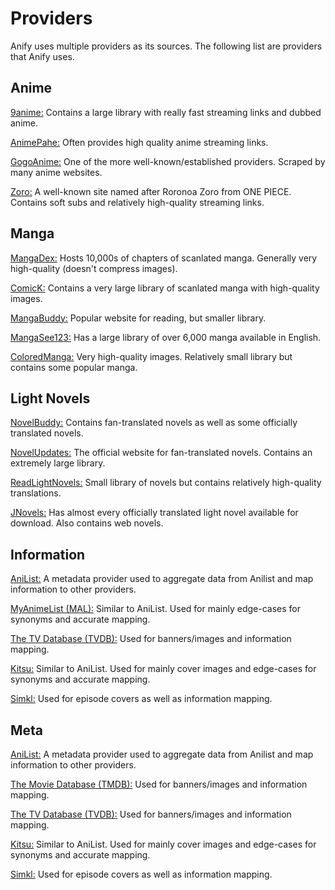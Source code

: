 # Providers
Anify uses multiple providers as its sources. The following list are providers that Anify uses.

## Anime

[9anime:](https://9anime.pl) Contains a large library with really fast streaming links and dubbed anime.

[AnimePahe:](https://animepahe.com) Often provides high quality anime streaming links.

[GogoAnime:](https://gogoanime.cl) One of the more well-known/established providers. Scraped by many anime websites.

[Zoro:](https://aniwatch.to) A well-known site named after Roronoa Zoro from ONE PIECE. Contains soft subs and relatively high-quality streaming links.

## Manga

[MangaDex:](https://mangadex.org) Hosts 10,000s of chapters of scanlated manga. Generally very high-quality (doesn't compress images).

[ComicK:](https://comick.app) Contains a very large library of scanlated manga with high-quality images.

[MangaBuddy:](https://mangabuddy.com) Popular website for reading, but smaller library.

[MangaSee123:](https://mangasee123.com) Has a large library of over 6,000 manga available in English.

[ColoredManga:](https://coloredmanga.com) Very high-quality images. Relatively small library but contains some popular manga.

## Light Novels

[NovelBuddy:](https://novelbuddy.com) Contains fan-translated novels as well as some officially translated novels.

[NovelUpdates:](https://novelupdates.com) The official website for fan-translated novels. Contains an extremely large library.

[ReadLightNovels:](https://readlightnovels.net) Small library of novels but contains relatively high-quality translations.

[JNovels:](https://jnovels.com) Has almost every officially translated light novel available for download. Also contains web novels.

## Information

[AniList:](https://anilist.co) A metadata provider used to aggregate data from Anilist and map information to other providers.

[MyAnimeList (MAL):](https://myanimelist.net) Similar to AniList. Used for mainly edge-cases for synonyms and accurate mapping.

[The TV Database (TVDB):](https://thetvdb.com) Used for banners/images and information mapping.

[Kitsu:](https://kitsu.io) Similar to AniList. Used for mainly cover images and edge-cases for synonyms and accurate mapping.

[Simkl:](https://simkl.com) Used for episode covers as well as information mapping.

## Meta

[AniList:](https://anilist.co) A metadata provider used to aggregate data from Anilist and map information to other providers.

[The Movie Database (TMDB):](https://www.themoviedb.org) Used for banners/images and information mapping.

[The TV Database (TVDB):](https://thetvdb.com) Used for banners/images and information mapping.

[Kitsu:](https://kitsu.io) Similar to AniList. Used for mainly cover images and edge-cases for synonyms and accurate mapping.

[Simkl:](https://simkl.com) Used for episode covers as well as information mapping.